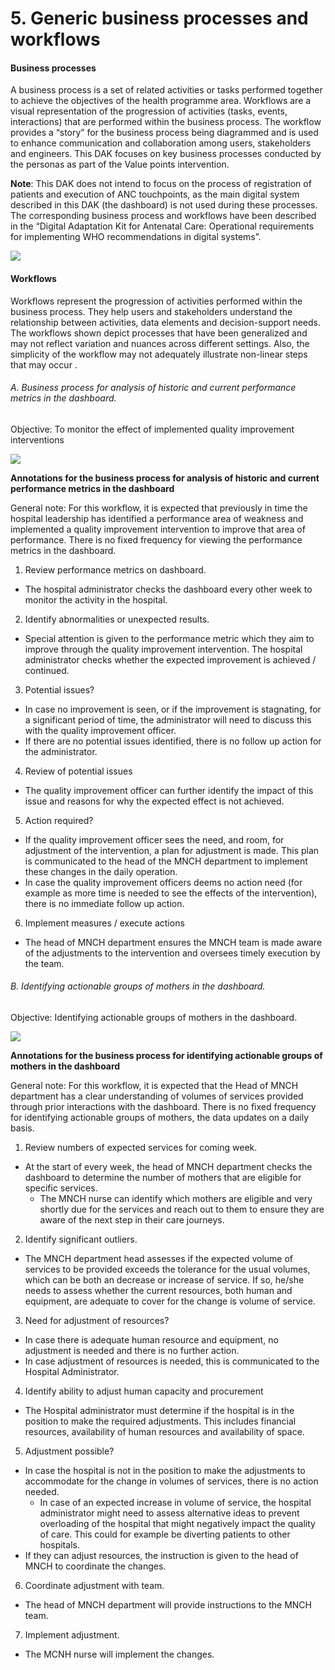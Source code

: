 # 5. Generic business processes and workflows
#### Business processes

A business process is a set of related activities or tasks performed together to achieve the objectives of the health programme area. Workflows are a visual representation of the progression of activities (tasks, events, interactions) that are performed within the business process. The workflow provides a “story” for the business process being diagrammed and is used to enhance communication and collaboration among users, stakeholders and engineers. This DAK focuses on key business processes conducted by the personas as part of the Value points intervention.

**Note**: This DAK does not intend to focus on the process of registration of patients and execution of ANC touchpoints, as the main digital system described in this DAK (the dashboard) is not used during these processes. The corresponding business process and workflows have been described in the “Digital Adaptation Kit for Antenatal Care: Operational requirements for implementing WHO recommendations in digital systems”. 

![](BusinessProcesses.png)

#### Workflows
Workflows represent the progression of activities performed within the business process. They help users and stakeholders understand the relationship between activities, data elements and decision-support needs. The workflows shown depict processes that have been generalized and may not reflect variation and nuances across different settings. Also, the simplicity of the workflow may not adequately illustrate non-linear steps that may occur  .

###### A. Business process for analysis of historic and current performance metrics in the dashboard.
Objective: To monitor the effect of implemented quality improvement interventions 

![](Workflow_A.png)

**Annotations for the business process for analysis of historic and current performance metrics in the dashboard**

General note: For this workflow, it is expected that previously in time the hospital leadership has identified a performance area of weakness and implemented a quality improvement intervention to improve that area of performance. There is no fixed frequency for viewing the performance metrics in the dashboard.

1.	Review performance metrics on dashboard.
- The hospital administrator checks the dashboard every other week to monitor the activity in the hospital. 

2.	Identify abnormalities or unexpected results.
- Special attention is given to the performance metric which they aim to improve through the quality improvement intervention. The hospital administrator checks whether the expected improvement is achieved / continued.

3.	Potential issues?
- In case no improvement is seen, or if the improvement is stagnating, for a significant period of time, the administrator will need to discuss this with the quality improvement officer.
- If there are no potential issues identified, there is no follow up action for the administrator.

4.	Review of potential issues
- The quality improvement officer can further identify the impact of this issue and reasons for why the expected effect is not achieved.

5.	Action required?
- If the quality improvement officer sees the need, and room, for adjustment of the intervention, a plan for adjustment is made. This plan is communicated to the head of the MNCH department to implement these changes in the daily operation.
- In case the quality improvement officers deems no action need (for example as more time is needed to see the effects of the intervention), there is no immediate follow up action.

6.	Implement measures / execute actions
- The head of MNCH department ensures the MNCH team is made aware of the adjustments to the intervention and oversees timely execution by the team.


###### B. Identifying actionable groups of mothers in the dashboard.
Objective: Identifying actionable groups of mothers in the dashboard.

![](Workflow_B.png)

**Annotations for the business process for identifying actionable groups of mothers in the dashboard**

General note: For this workflow, it is expected that the Head of MNCH department has a clear understanding of volumes of services provided through prior interactions with the dashboard. There is no fixed frequency for identifying actionable groups of mothers, the data updates on a daily basis.

1.	Review numbers of expected services for coming week.
 - At the start of every week, the head of MNCH department checks the dashboard to determine the number of mothers that are eligible for specific services. 
    - The MNCH nurse can identify which mothers are eligible and very shortly due for the services and reach out to them to ensure they are aware of the next step in their care journeys.

2.	Identify significant outliers.
- The MNCH department head assesses if the expected volume of services to be provided exceeds the tolerance for the usual volumes, which can be both an decrease or increase of service. If so, he/she needs to assess whether the current resources, both human and equipment, are adequate to cover for the change is volume of service.

3.	Need for adjustment of resources?
- In case there is adequate human resource and equipment, no adjustment is needed and there is no further action.
- In case adjustment of resources is needed, this is communicated to the Hospital Administrator.

4.	Identify ability to adjust human capacity and procurement
- The Hospital administrator must determine if the hospital is in the position to make the required adjustments. This includes financial resources, availability of human resources and availability of space.

5.	Adjustment possible?
- In case the hospital is not in the position to make the adjustments to accommodate for the change in volumes of services, there is no action needed.
    - In case of an expected increase in volume of service, the hospital administrator might need to assess alternative ideas to prevent overloading of the hospital that might negatively impact the quality of care. This could for example be diverting patients to other hospitals.

- If they can adjust resources, the instruction is given to the head of MNCH to coordinate the changes.

6.	Coordinate adjustment with team.
- The head of MNCH department will provide instructions to the MNCH team.

7.	Implement adjustment.
- The MCNH nurse will implement the changes.


